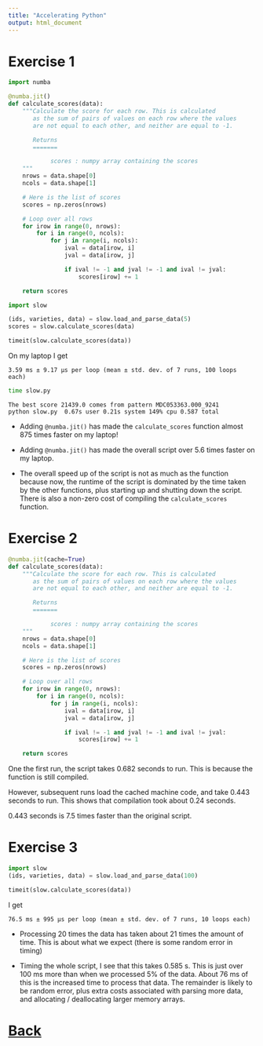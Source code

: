 ```yaml
---
title: "Accelerating Python"
output: html_document
---
```


# Exercise 1

```python
import numba

@numba.jit()
def calculate_scores(data):
    """Calculate the score for each row. This is calculated
       as the sum of pairs of values on each row where the values
       are not equal to each other, and neither are equal to -1.

       Returns
       =======

            scores : numpy array containing the scores
    """
    nrows = data.shape[0]
    ncols = data.shape[1]

    # Here is the list of scores
    scores = np.zeros(nrows)

    # Loop over all rows
    for irow in range(0, nrows):
        for i in range(0, ncols):
            for j in range(i, ncols):
                ival = data[irow, i]
                jval = data[irow, j]

                if ival != -1 and jval != -1 and ival != jval:
                    scores[irow] += 1

    return scores
```

```python
import slow

(ids, varieties, data) = slow.load_and_parse_data(5)
scores = slow.calculate_scores(data)

timeit(slow.calculate_scores(data))
```

On my laptop I get

```
3.59 ms ± 9.17 µs per loop (mean ± std. dev. of 7 runs, 100 loops each)
```

```bash
time slow.py
```

```
The best score 21439.0 comes from pattern MDC053363.000_9241
python slow.py  0.67s user 0.21s system 149% cpu 0.587 total
```

* Adding `@numba.jit()` has made the `calculate_scores` function almost
  875 times faster on my laptop!

* Adding `@numba.jit()` has made the overall script over 5.6 times faster
  on my laptop.

* The overall speed up of the script is not as much as the function because
  now, the runtime of the script is dominated by the time taken by the
  other functions, plus starting up and shutting down the script.
  There is also a non-zero cost of compiling the `calculate_scores`
  function.

# Exercise 2

```python
@numba.jit(cache=True)
def calculate_scores(data):
    """Calculate the score for each row. This is calculated
       as the sum of pairs of values on each row where the values
       are not equal to each other, and neither are equal to -1.

       Returns
       =======

            scores : numpy array containing the scores
    """
    nrows = data.shape[0]
    ncols = data.shape[1]

    # Here is the list of scores
    scores = np.zeros(nrows)

    # Loop over all rows
    for irow in range(0, nrows):
        for i in range(0, ncols):
            for j in range(i, ncols):
                ival = data[irow, i]
                jval = data[irow, j]

                if ival != -1 and jval != -1 and ival != jval:
                    scores[irow] += 1

    return scores
```

One the first run, the script takes 0.682 seconds to run. This is because
the function is still compiled.

However, subsequent runs load the cached machine code, and take 0.443 seconds
to run. This shows that compilation took about 0.24 seconds.

0.443 seconds is 7.5 times faster than the original script.

# Exercise 3

```python
import slow
(ids, varieties, data) = slow.load_and_parse_data(100)
```

```python
timeit(slow.calculate_scores(data))
```

I get

```
76.5 ms ± 995 µs per loop (mean ± std. dev. of 7 runs, 10 loops each)
```

* Processing 20 times the data has taken about 21 times the amount of time.
  This is about what we expect (there is some random error in timing)

* Timing the whole script, I see that this takes 0.585 s. This is just over
  100 ms more than when we processed 5% of the data. About 76 ms of this
  is the increased time to process that data. The remainder is likely
  to be random error, plus extra costs associated with parsing more data,
  and allocating / deallocating larger memory arrays.

# [Back](numba.html)
